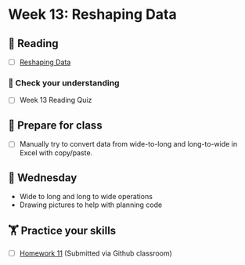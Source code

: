 # Week 13: Reshaping Data
  
## 📖 Reading

  - [ ] [Reshaping Data](https://srvanderplas.github.io/stat-computing-r-python/part-wrangling/05-data-reshape.html)

### 🎯 Check your understanding

- [ ] Week 13 Reading Quiz

## 🥣 Prepare for class

- [ ] Manually try to convert data from wide-to-long and long-to-wide in Excel with copy/paste.

## 🐪 Wednesday

- Wide to long and long to wide operations
- Drawing pictures to help with planning code

##  🏋️ Practice your skills

- [ ] [Homework 11](../homework/11-reshape.qmd) (Submitted via Github classroom)

